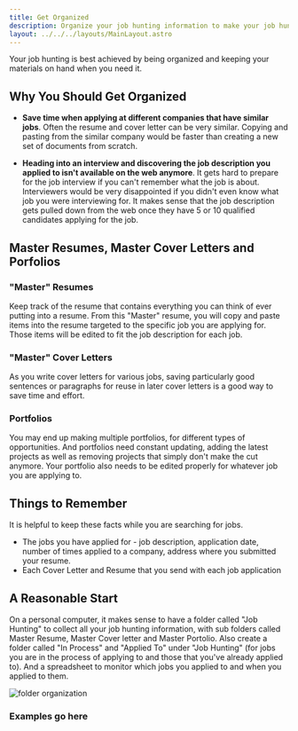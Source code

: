 ```yaml
---
title: Get Organized
description: Organize your job hunting information to make your job hunting easier
layout: ../../../layouts/MainLayout.astro
---
```


Your job hunting is best achieved by being organized and keeping your materials on hand when you need it. 

## Why You Should Get Organized
- **Save time when applying at different companies that have similar jobs**. Often the resume and cover letter can be very similar. Copying and pasting from the similar company would be faster than creating a new set of documents from scratch.

- **Heading into an interview and discovering the job description you applied to isn't available on the web anymore**. It gets hard to prepare for the job interview if you can't remember what the job is about. Interviewers would be very disappointed if you didn't even know what job you were interviewing for. It makes sense that the job description gets pulled down from the web once they have 5 or 10 qualified candidates applying for the job. 

## Master Resumes, Master Cover Letters and Porfolios
### "Master" Resumes
 
Keep track of the resume that contains everything you can think of ever putting into a resume. From this "Master" resume, you will copy and paste items into the resume targeted to the specific job you are applying for. Those items will be edited to fit the job description for each job.

### "Master" Cover Letters

As you write cover letters for various jobs, saving particularly good sentences or paragraphs for reuse in later cover letters is a good way to save time and effort. 

### Portfolios

You may end up making multiple portfolios, for different types of opportunities. And portfolios need constant updating, adding the latest projects as well as removing projects that simply don't make the cut anymore. Your portfolio also needs to be edited properly for whatever job you are applying to.

## Things to Remember

It is helpful to keep these facts while you are searching for jobs.

- The jobs you have applied for - job description, application date, number of times applied to a company, address where you submitted your resume.
- Each Cover Letter and Resume that you send with each job application

## A Reasonable Start

On a personal computer, it makes sense to have a folder called "Job Hunting" to collect all your job hunting information, with sub folders called Master Resume, Master Cover letter and Master Portolio. Also create a folder called "In Process" and "Applied To" under "Job Hunting" (for jobs you are in the process of applying to and those that you've already applied to). And a spreadsheet to monitor which jobs you applied to and when you applied to them.

![folder organization](../../assets/folder-organization.jpg)

### Examples go here

<BackButton client:idle />